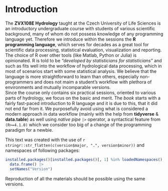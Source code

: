 # Introduction {.unnumbered}

The **ZVX108E Hydrology** taught at the Czech University of Life Sciences is an introductory undergraduate course with students of various scientific background, many of whom do not possess knowledge of any programming language yet. Therefore we introduce within the sessions the **R programming language**, which serves for decades as a great tool for scientific data processing, statistical evaluation, visualization and reporting. The choice of R over other tools (like Matlab, Python or Julia) is opinionated. R is told to be *"developed by statisticians for statisticians"* and such as fits well into the workflow of hydrological data processing, which in most of scenarios start with some statistical analysis. We believe that the language is more straightforward to learn than others, especially non-programmers and does not maim a student's workflow with plethora of environments and mutually incomparable versions. 
\
Since the course only contains six practical sessions, oriented to various parts of hydrology, we focus on the basic and merit. The *book* starts with a fairly fast-paced introduction to R language and it is due to this, that it did not end far from it. We purposefully avoid using what is considered a modern approach in data workflow (mainly with the help from **tidyverse** & **data.table**) as well using *native pipe* `|>` operator, a syntactical feature from `(R>=4.1.0)` which we consider too big of a change of the programming paradigm for a newbie.

This text was created with the use of `r stringr::str_flatten(c(version$major, ".", version$minor))` and namespaces of following packages:

```r
installed.packages()[installed.packages()[, 1] %in% loadedNamespaces(), ][, c("Version")] |> 
  data.frame() |> 
  setNames("Version") 
```

Reproduction of all the materials should be possible using the same versions.
